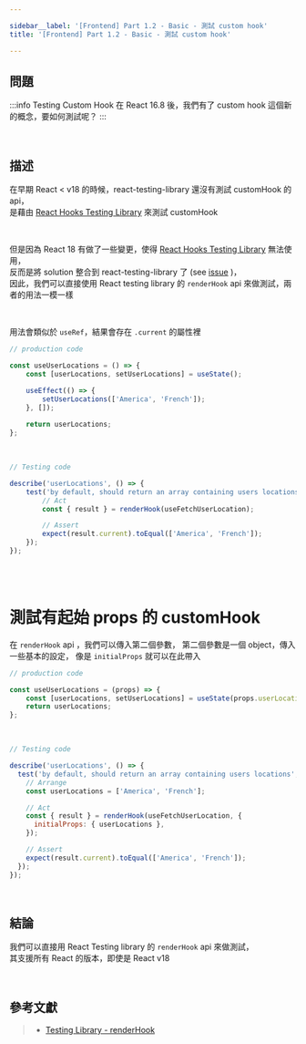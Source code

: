 ```yaml
---

sidebar__label: '[Frontend] Part 1.2 - Basic - 測試 custom hook'
title: '[Frontend] Part 1.2 - Basic - 測試 custom hook'

---
```


## 問題

:::info Testing Custom Hook
在 React 16.8 後，我們有了 custom hook 這個新的概念，要如何測試呢？
:::

<br />


## 描述

在早期 React < v18 的時候，react-testing-library 還沒有測試 customHook 的 api， <br />
是藉由 [React Hooks Testing Library](https://react-hooks-testing-library.com/) 來測試 customHook

<br />

但是因為 React 18 有做了一些變更，使得 [React Hooks Testing Library](https://react-hooks-testing-library.com/) 無法使用， <br />
反而是將 solution 整合到 react-testing-library 了 (see [issue](https://github.com/testing-library/react-hooks-testing-library#details) )， <br />
因此，我們可以直接使用 React testing library 的 `renderHook` api 來做測試，兩者的用法一模一樣

<br />

用法會類似於 `useRef`，結果會存在 `.current` 的屬性裡

```jsx
// production code

const useUserLocations = () => {
	const [userLocations, setUserLocations] = useState();

	useEffect(() => {
		setUserLocations(['America', 'French']);
	}, []);
	
	return userLocations;
};
```

<br />

```jsx
// Testing code

describe('userLocations', () => {
	test('by default, should return an array containing users locations', () => {
		// Act
		const { result } = renderHook(useFetchUserLocation);

		// Assert
		expect(result.current).toEqual(['America', 'French']);
	});
});
```


<br /><br />


# 測試有起始 props 的 customHook

在 `renderHook` api ，我們可以傳入第二個參數，
第二個參數是一個 object，傳入一些基本的設定，
像是 `initialProps` 就可以在此帶入

```jsx
// production code

const useUserLocations = (props) => {
	const [userLocations, setUserLocations] = useState(props.userLocations);
	return userLocations;
};
```

<br />

```jsx
// Testing code

describe('userLocations', () => {
  test('by default, should return an array containing users locations', () => {
    // Arrange
    const userLocations = ['America', 'French'];

    // Act
    const { result } = renderHook(useFetchUserLocation, {
      initialProps: { userLocations },
    });

    // Assert
    expect(result.current).toEqual(['America', 'French']);
  });
});
```

<br />

## 結論

我們可以直接用 React Testing library 的 `renderHook` api 來做測試， <br />
其支援所有 React 的版本，即使是 React v18


<br />

## 參考文獻
> - [Testing Library - renderHook](https://testing-library.com/docs/react-testing-library/api/#renderhook)
